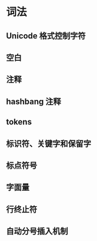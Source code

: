 # 词法

## Unicode 格式控制字符

## 空白

## 注释

## hashbang 注释

## tokens

## 标识符、关键字和保留字

## 标点符号

## 字面量

## 行终止符

## 自动分号插入机制